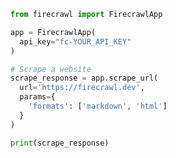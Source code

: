 ```python Python
from firecrawl import FirecrawlApp

app = FirecrawlApp(
  api_key="fc-YOUR_API_KEY"
)

# Scrape a website
scrape_response = app.scrape_url(
  url='https://firecrawl.dev',
  params={
    'formats': ['markdown', 'html']
  }
)

print(scrape_response)
```
